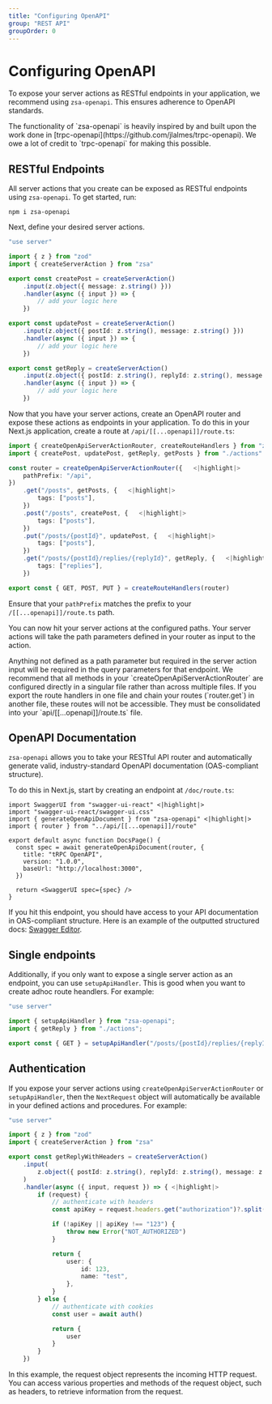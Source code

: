 ```yaml
---
title: "Configuring OpenAPI"
group: "REST API"
groupOrder: 0
---
```


# Configuring OpenAPI

To expose your server actions as RESTful endpoints in your application, we recommend using `zsa-openapi`. This ensures adherence to OpenAPI standards. 

<Info>
The functionality of `zsa-openapi` is heavily inspired by and built upon the work done in [trpc-openapi](https://github.com/jlalmes/trpc-openapi). We owe a lot of credit to `trpc-openapi` for making this possible.
</Info>

## RESTful Endpoints

All server actions that you create can be exposed as RESTful endpoints using `zsa-openapi`. To get started, run:

```bash:terminal
npm i zsa-openapi
```

Next, define your desired server actions.

```typescript:actions.ts
"use server"

import { z } from "zod"
import { createServerAction } from "zsa"

export const createPost = createServerAction()
    .input(z.object({ message: z.string() }))
    .handler(async ({ input }) => {
        // add your logic here
    })

export const updatePost = createServerAction()
    .input(z.object({ postId: z.string(), message: z.string() }))
    .handler(async ({ input }) => {
        // add your logic here
    })

export const getReply = createServerAction()
    .input(z.object({ postId: z.string(), replyId: z.string(), message: z.string() }))
    .handler(async ({ input }) => {
        // add your logic here
    })
```

Now that you have your server actions, create an OpenAPI router and expose these actions as endpoints in your application. To do this in your Next.js application, create a route at `/api/[[...openapi]]/route.ts`:

```typescript:api/[[...openapi]]/route.ts
import { createOpenApiServerActionRouter, createRouteHandlers } from "zsa-openapi"
import { createPost, updatePost, getReply, getPosts } from "./actions"

const router = createOpenApiServerActionRouter({   <|highlight|>
    pathPrefix: "/api", 
})
    .get("/posts", getPosts, {   <|highlight|>
        tags: ["posts"],
    })
    .post("/posts", createPost, {   <|highlight|>
        tags: ["posts"],
    })
    .put("/posts/{postId}", updatePost, {   <|highlight|>
        tags: ["posts"],
    })
    .get("/posts/{postId}/replies/{replyId}", getReply, {   <|highlight|>
        tags: ["replies"],
    })

export const { GET, POST, PUT } = createRouteHandlers(router)
```

Ensure that your `pathPrefix` matches the prefix to your `/[[...openapi]]/route.ts` path.

You can now hit your server actions at the configured paths. Your server actions will take the path parameters defined in your router as input to the action.

<Note>
Anything not defined as a path parameter but required in the server action input will be required in the query parameters for that endpoint. 
</Note>

<Warning>
We recommend that all methods in your `createOpenApiServerActionRouter` are configured directly in a singular file rather than across multiple files. If you export the route handlers in one file and chain your routes (`router.get`) in another file, these routes will not be accessible. They must be consolidated into your `api/[[...openapi]]/route.ts` file. 
</Warning>

## OpenAPI Documentation

`zsa-openapi` allows you to take your RESTful API router and automatically generate valid, industry-standard OpenAPI documentation (OAS-compliant structure).

To do this in Next.js, start by creating an endpoint at `/doc/route.ts`:

```typescript:docs/page.tsx
import SwaggerUI from "swagger-ui-react" <|highlight|>
import "swagger-ui-react/swagger-ui.css"
import { generateOpenApiDocument } from "zsa-openapi" <|highlight|>
import { router } from "../api/[[...openapi]]/route"

export default async function DocsPage() {
  const spec = await generateOpenApiDocument(router, {
    title: "tRPC OpenAPI",
    version: "1.0.0",
    baseUrl: "http://localhost:3000",
  })

  return <SwaggerUI spec={spec} />
}
```

If you hit this endpoint, you should have access to your API documentation in OAS-compliant structure. Here is an example of the outputted structured docs: [Swagger Editor](/docs).

## Single endpoints

Additionally, if you only want to expose a single server action as an endpoint, you can use `setupApiHandler`. This is good when you want to create adhoc route heandlers. For example:

```typescript:api/adhoc-example/route.ts
"use server"

import { setupApiHandler } from "zsa-openapi";
import { getReply } from "./actions";

export const { GET } = setupApiHandler("/posts/{postId}/replies/{replyId}", getReply)
```

## Authentication

If you expose your server actions using `createOpenApiServerActionRouter` or `setupApiHandler`, then the `NextRequest` object will automatically be available in your defined actions and procedures. For example:

```typescript:actions.ts
"use server"

import { z } from "zod"
import { createServerAction } from "zsa"

export const getReplyWithHeaders = createServerAction()
    .input(
        z.object({ postId: z.string(), replyId: z.string(), message: z.string() })
    )
    .handler(async ({ input, request }) => { <|highlight|>
        if (request) {
            // authenticate with headers
            const apiKey = request.headers.get("authorization")?.split(" ")[1] <|highlight|>

            if (!apiKey || apiKey !== "123") {
                throw new Error("NOT_AUTHORIZED")
            }

            return {
                user: {
                    id: 123,
                    name: "test",
                },
            }
        } else {
            // authenticate with cookies
            const user = await auth()

            return {
                user
            }
        }
    })
```

In this example, the request object represents the incoming HTTP request. You can access various properties and methods of the request object, such as headers, to retrieve information from the request.
